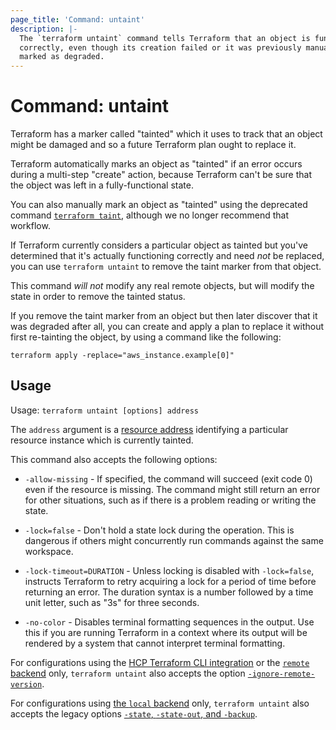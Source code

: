 ```yaml
---
page_title: 'Command: untaint'
description: |-
  The `terraform untaint` command tells Terraform that an object is functioning
  correctly, even though its creation failed or it was previously manually
  marked as degraded.
---
```


# Command: untaint

Terraform has a marker called "tainted" which it uses to track that an object
might be damaged and so a future Terraform plan ought to replace it.

Terraform automatically marks an object as "tainted" if an error occurs during
a multi-step "create" action, because Terraform can't be sure that the object
was left in a fully-functional state.

You can also manually mark an object as "tainted" using the deprecated command
[`terraform taint`](/terraform/cli/commands/taint), although we no longer recommend that
workflow.

If Terraform currently considers a particular object as tainted but you've
determined that it's actually functioning correctly and need _not_ be replaced,
you can use `terraform untaint` to remove the taint marker from that object.

This command _will not_ modify any real remote objects, but will modify the
state in order to remove the tainted status.

If you remove the taint marker from an object but then later discover that it
was degraded after all, you can create and apply a plan to replace it without
first re-tainting the object, by using a command like the following:

```
terraform apply -replace="aws_instance.example[0]"
```

## Usage

Usage: `terraform untaint [options] address`

The `address` argument is a [resource address](/terraform/cli/state/resource-addressing)
identifying a particular resource instance which is currently tainted.

This command also accepts the following options:

- `-allow-missing` - If specified, the command will succeed (exit code 0)
  even if the resource is missing. The command might still return an error
  for other situations, such as if there is a problem reading or writing
  the state.

- `-lock=false` - Don't hold a state lock during the operation. This is
  dangerous if others might concurrently run commands against the same
  workspace.

- `-lock-timeout=DURATION` - Unless locking is disabled with `-lock=false`,
  instructs Terraform to retry acquiring a lock for a period of time before
  returning an error. The duration syntax is a number followed by a time
  unit letter, such as "3s" for three seconds.

- `-no-color` - Disables terminal formatting sequences in the output. Use this
  if you are running Terraform in a context where its output will be
  rendered by a system that cannot interpret terminal formatting.

For configurations using the [HCP Terraform CLI integration](/terraform/cli/cloud) or the [`remote` backend](/terraform/language/settings/backends/remote)
only, `terraform untaint`
also accepts the option
[`-ignore-remote-version`](/terraform/cli/cloud/command-line-arguments#ignore-remote-version).

For configurations using
[the `local` backend](/terraform/language/settings/backends/local) only,
`terraform untaint` also accepts the legacy options
[`-state`, `-state-out`, and `-backup`](/terraform/language/settings/backends/local#command-line-arguments).
